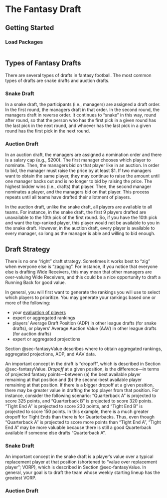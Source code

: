 # The Fantasy Draft {#sec-draft}

## Getting Started {#sec-draftGettingStarted}

### Load Packages {#sec-draftLoadPackages}

```r

```

## Types of Fantasy Drafts {#sec-draftTypes}

There are several types of drafts in fantasy football.
The most common types of drafts are snake drafts and auction drafts.

### Snake Draft {#sec-draftSnake}

In a snake draft, the participants (i.e., managers) are assigned a draft order.
In the first round, the managers draft in that order.
In the second round, the managers draft in reverse order.
It continues to "snake" in this way, round after round, so that the person who has the first pick in a given round has the last pick in the next round, and whoever has the last pick in a given round has the first pick in the next round.

### Auction Draft {#sec-draftAuction}

In an auction draft, the managers are assigned a nomination order and there is a salary cap (e.g., $200).
The first manager chooses which player to nominate.
Then, the managers bid on that player like in an auction.
In order to bid, the manager must raise the price by at least $1.
If two managers want to obtain the same player, they may continue to raise the amount until one manager backs out and is no longer to bid by raising the price.
The highest bidder wins (i.e., drafts) that player.
Then, the second manager nominates a player, and the managers bid on that player.
This process repeats until all teams have drafted their allotment of players.

In the auction draft, unlike the snake draft, all players are available to all teams.
For instance, in the snake draft, the first 9 players drafted are unavailable to the 10th pick of the first round.
So, if you have the 10th pick and want the top-ranked player, this player would not be available to you in the snake draft.
However, in the auction draft, every player is available to every manager, so long as the manager is able and willing to bid enough.

## Draft Strategy {#sec-draftStrategy}

There is no one "right" draft strategy.
Sometimes it works best to "zig" when everyone else is "zagging".
For instance, if you notice that everyone else is drafting Wide Receivers, this may mean that other managers are over-valuing Wide Receivers, and this could be a nice opportunity to draft a Running Back for good value.

In general, you will first want to generate the rankings you will use to select which players to prioritize.
You may generate your rankings based one or more of the following:

- your [evaluation of players](player-evaluation.qmd)
- expert or aggregated rankings
- players' Average Draft Position (ADP) in other league drafts (for snake drafts), or players' Average Auction Value (AAV) in other league drafts (for auction drafts)
- expert or aggregated projections

Section @sec-fantasyValue describes where to obtain aggregated rankings, aggregated projections, ADP, and AAV data.

An important concept in the draft is "dropoff", which is described in Section @sec-fantasyValue.
*Dropoff* at a given position, is the difference—in terms of projected fantasy points—between (a) the best available player remaining at that position and (b) the second-best available player remaining at that position.
If there is a bigger dropoff at a given position, there may be greater value in drafting the top player from that position.
For instance, consider the following scenario:
"Quarterback A" is projected to score 325 points, and "Quarterback B" is projected to score 320 points.
"Tight End A" is projected to score 230 points, and "Tight End B" is projected to score 150 points.
In this example, there is a much greater dropoff for Tight Ends than there is for Quarterbacks.
Thus, even though "Quarterback A" is projected to score more points than "Tight End A", "Tight End A" may be more valuable because there is still a good Quarterback available if someone else drafts "Quarterback A".

### Snake Draft {#sec-draftStrategySnake}

An important concept in the snake draft is a player's value over a typical replacement player at that position (shortened to "value over replacement player"; VORP), which is described in Section @sec-fantasyValue.
In general, your goal is to draft the team whose weekly starting lineup has the greatest VORP.

### Auction Draft {#sec-draftStrategyAuction}
